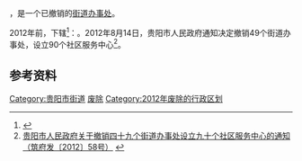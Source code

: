 {{中国乡级行政区|52/01/14/002/000}}

'''{{PAGENAMEBASE}}'''，是{{PRC admin/fullname|52/01/14}}一个已撤销的[[街道办事处|街道办事处]]。

2012年前，下辖<ref>{{PRC admin/ref sgc|52/01/14/002/000}}</ref>：{{PRC admin/children|52/01/14/002/000}}。2012年8月14日，贵阳市人民政府通知决定撤销49个街道办事处，设立90个社区服务中心<ref>[http://www.gygov.gov.cn/art/2012/8/14/art_18583_411039.html 贵阳市人民政府关于撤销四十九个街道办事处设立九十个社区服务中心的通知（筑府发〔2012〕58号）] {{webarchive|url=https://web.archive.org/web/20170907041232/http://www.gygov.gov.cn/art/2012/8/14/art_18583_411039.html |date=2017-09-07 }}</ref>。

== 参考资料 ==

{{reflist}}

{{贵州行政区划小作品}}
[[Category:贵阳市街道|Category:贵阳市街道]]
[[Category:花溪区行政区划|废除]]
[[Category:2012年废除的行政区划|Category:2012年废除的行政区划]]